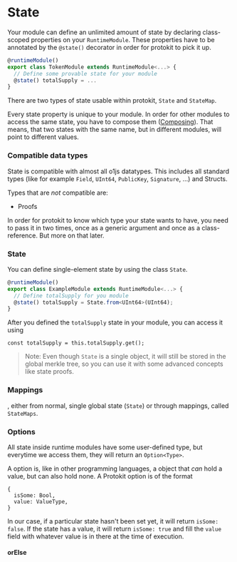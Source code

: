 
# State

Your module can define an unlimited amount of state by declaring class-scoped properties on your `RuntimeModule`.
These properties have to be annotated by the `@state()` decorator in order for protokit to pick it up.

```ts
@runtimeModule()
export class TokenModule extends RuntimeModule<...> {
  // Define some provable state for your module
  @state() totalSupply = ...
}
```

There are two types of state usable within protokit, `State` and `StateMap`.

Every state property is unique to your module. In order for other modules to access the same state, you have to compose them ([Composing](/docs/basics/composing)).
That means, that two states with the same name, but in different modules, will point to different values.

### Compatible data types

State is compatible with almost all o1js datatypes.
This includes all standard types (like for example `Field`, `UInt64`, `PublicKey`, `Signature`, ...) and Structs.

Types that are *not* compatible are:
- Proofs

In order for protokit to know which type your state wants to have, you need to pass it in two times, once as a generic argument and once as a class-reference.
But more on that later.


### State

You can define single-element state by using the class `State`.

```ts
@runtimeModule()
export class ExampleModule extends RuntimeModule<...> {
  // Define totalSupply for you module
  @state() totalSupply = State.from<UInt64>(UInt64);
}
```

After you defined the `totalSupply` state in your module, you can access it using

`const totalSupply = this.totalSupply.get();`

> Note: Even though `State` is a single object, it will still be stored in the global merkle tree, so you can use it with some advanced concepts like state proofs.


### Mappings

, either from normal, single global state (`State`) or through mappings, called `StateMaps`.


### Options

All state inside runtime modules have some user-defined type, but everytime we access them, they will return an `Option<Type>`.

A option is, like in other programming languages, a object that *can* hold a value, but can also hold none.
A Protokit option is of the format
```
{
  isSome: Bool,
  value: ValueType,
}
```
In our case, if a particular state hasn't been set yet, it will return `isSome: false`.
If the state has a value, it will return `isSome: true` and fill the `value` field with whatever value is in there at the time of execution.

#### orElse

